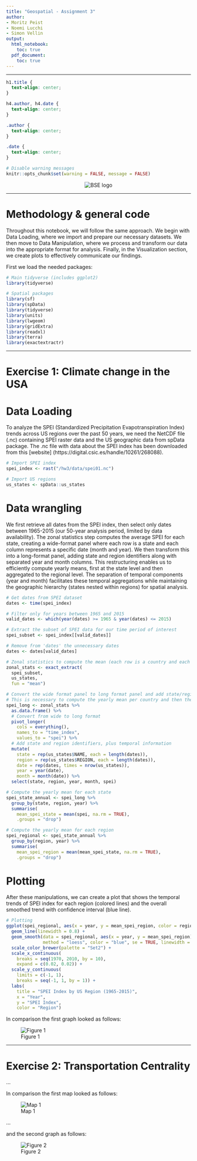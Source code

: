 ```yaml
---
title: "Geospatial - Assignment 3"
author: 
- Moritz Peist
- Noemi Lucchi
- Simon Vellin
output:
  html_notebook:
    toc: true
  pdf_document:
    toc: true
---
```


<hr>

```css
h1.title {
  text-align: center;
}

h4.author, h4.date {
  text-align: center;
}

.author {
  text-align: center;
}

.date {
  text-align: center;
}
```

```r
# Disable warning messages
knitr::opts_chunk$set(warning = FALSE, message = FALSE)
```

<div style="text-align: center;">
  <img src="../Barcelona_School_of_Economics_logo.svg" alt="BSE logo">
</div>

<hr>

# Methodology & general code

Throughout this notebook, we will follow the same approach. We begin with Data Loading, where we import and prepare our necessary datasets. We then move to Data Manipulation, where we process and transform our data into the appropriate format for analysis. Finally, in the Visualization section, we create plots to effectively communicate our findings. 

First we load the needed packages:

```r
# Main tidyverse (includes ggplot2)
library(tidyverse)

# Spatial packages
library(sf)
library(spData)
library(tidyverse)
library(units)
library(lwgeom)
library(gridExtra)
library(readxl)
library(terra)
library(exactextractr)
```

<hr>

# Exercise 1: Climate change in the USA

# Data Loading 

To analyze the SPEI (Standardized Precipitation Evapotranspiration Index) trends across US regions over the past 50 years, we need the NetCDF file (.nc) containing SPEI raster data and the US geographic data from spData package.
The .nc file with data about the SPEI index has been downloaded from this [website] (https://digital.csic.es/handle/10261/268088).

```r

# Import SPEI index 
spei_index <- rast("/hw3/data/spei01.nc")

# Import US regions
us_states <- spData::us_states

```

# Data wrangling

We first retrieve all dates from the SPEI index, then select only dates between 1965-2015 (our 50-year analysis period, limited by data availability). The zonal statistics step computes the average SPEI for each state, creating a wide-format panel where each row is a state and each column represents a specific date (month and year). We then transform this into a long-format panel, adding state and region identifiers along with separated year and month columns. This restructuring enables us to efficiently compute yearly means, first at the state level and then aggregated to the regional level. The separation of temporal components (year and month) facilitates these temporal aggregations while maintaining the geographic hierarchy (states nested within regions) for spatial analysis.


```r

# Get dates from SPEI dataset
dates <- time(spei_index)

# Filter only for years between 1965 and 2015
valid_dates <- which(year(dates) >= 1965 & year(dates) <= 2015)

# Extract the subset of SPEI data for our time period of interest
spei_subset <- spei_index[[valid_dates]]

# Remove from 'dates' the unnecessary dates 
dates <- dates[valid_dates]

# Zonal statistics to compute the mean (each row is a country and each column is a date)
zonal_stats <- exact_extract(
  spei_subset,
  us_states,
  fun = "mean")

# Convert the wide format panel to long format panel and add state/region identifiers
# This is necessary to compute the yearly mean per country and then the yearly mean per region
spei_long <- zonal_stats %>%
  as.data.frame() %>%
  # Convert from wide to long format
  pivot_longer(
    cols = everything(),
    names_to = "time_index",
    values_to = "spei") %>%
  # Add state and region identifiers, plus temporal information
  mutate(
    state = rep(us_states$NAME, each = length(dates)), 
    region = rep(us_states$REGION, each = length(dates)),  
    date = rep(dates, times = nrow(us_states)),  
    year = year(date),
    month = month(date)) %>%
  select(state, region, year, month, spei)  

# Compute the yearly mean for each state 
spei_state_annual <- spei_long %>%
  group_by(state, region, year) %>%
  summarise(
    mean_spei_state = mean(spei, na.rm = TRUE),  
    .groups = "drop")

# Compute the yearly mean for each region 
spei_regional <- spei_state_annual %>%
  group_by(region, year) %>%
  summarise(
    mean_spei_region = mean(mean_spei_state, na.rm = TRUE),
    .groups = "drop")

```

# Plotting

After these manipulations, we can create a plot that shows the temporal trends of SPEI index for each region (colored lines) and the overall smoothed trend with confidence interval (blue line).

```r

# Plotting
ggplot(spei_regional, aes(x = year, y = mean_spei_region, color = region, group = region)) +
  geom_line(linewidth = 0.8) +  
  geom_smooth(data = spei_regional, aes(x = year, y = mean_spei_region), 
              method = "loess", color = "blue", se = TRUE, linewidth = 1.2, inherit.aes = FALSE) +
  scale_color_brewer(palette = "Set2") +
  scale_x_continuous(
    breaks = seq(1970, 2010, by = 10),
    expand = c(0.02, 0.02)) +
  scale_y_continuous(
    limits = c(-1, 1),  
    breaks = seq(-1, 1, by = 1)) +
  labs(
    title = "SPEI Index by US Region (1965-2015)",
    x = "Year",
    y = "SPEI Index",
    color = "Region")

```


In comparison the first graph looked as follows:

![Figure 1](data/ex1/raster09.png)

<hr>

# Exercise 2: Transportation Centrality

...

In comparison the first map looked as follows:

![Map 1](data/ex2/raster07.png)

...

and the second graph as follows:

![Figure 2](data/ex2/raster08.png)

